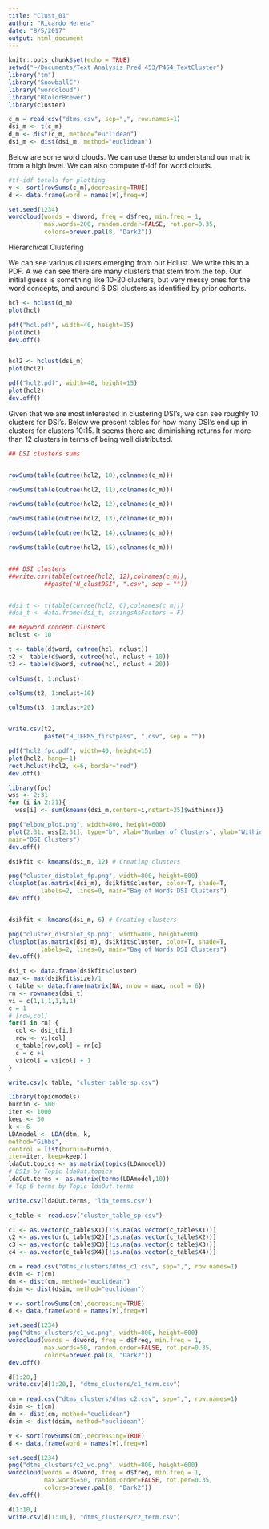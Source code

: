 ```yaml
---
title: "Clust_01"
author: "Ricardo Herena"
date: "8/5/2017"
output: html_document
---
```


```r
knitr::opts_chunk$set(echo = TRUE)
setwd("~/Documents/Text Analysis Pred 453/P454_TextCluster")
library("tm")
library("SnowballC")
library("wordcloud")
library("RColorBrewer")
library(cluster)
```


```r

c_m = read.csv("dtms.csv", sep=",", row.names=1)
dsi_m <- t(c_m)
d_m <- dist(c_m, method="euclidean")
dsi_m <- dist(dsi_m, method="euclidean")

```

Below are some word clouds. We can use these to understand our matrix from a high level. We can also compute tf-idf for word clouds. 

```r


#tf-idf totals for plotting
v <- sort(rowSums(c_m),decreasing=TRUE)
d <- data.frame(word = names(v),freq=v)

set.seed(1234)
wordcloud(words = d$word, freq = d$freq, min.freq = 1,
          max.words=200, random.order=FALSE, rot.per=0.35, 
          colors=brewer.pal(8, "Dark2"))

```

Hierarchical Clustering

We can see various clusters emerging from our Hclust. We write this to a PDF. A we can see there are many clusters that stem from the top. Our initial guess is something like 10-20 clusters, but very messy ones for the word concepts, and around 6 DSI clusters as identified by prior cohorts.

```r

hcl <- hclust(d_m)
plot(hcl)

pdf("hcl.pdf", width=40, height=15)
plot(hcl)
dev.off()


hcl2 <- hclust(dsi_m)
plot(hcl2)

pdf("hcl2.pdf", width=40, height=15)
plot(hcl2)
dev.off()

```

Given that we are most interested in clustering DSI's, we can see roughly 10 clusters for DSI's. Below we present tables for how many DSI's end up in clusters for clusters 10:15. It seems there are diminishing returns for more than 12 clusters in terms of being well distributed. 


```r

## DSI clusters sums


rowSums(table(cutree(hcl2, 10),colnames(c_m)))

rowSums(table(cutree(hcl2, 11),colnames(c_m)))

rowSums(table(cutree(hcl2, 12),colnames(c_m)))

rowSums(table(cutree(hcl2, 13),colnames(c_m)))

rowSums(table(cutree(hcl2, 14),colnames(c_m)))

rowSums(table(cutree(hcl2, 15),colnames(c_m)))


### DSI clusters
##write.csv(table(cutree(hcl2, 12),colnames(c_m)),
          ##paste("H_clustDSI", ".csv", sep = ""))


#dsi_t <- t(table(cutree(hcl2, 6),colnames(c_m)))
#dsi_t <- data.frame(dsi_t, stringsAsFactors = F)

```


```r

## Keyword concept clusters 
nclust <- 10

t <- table(d$word, cutree(hcl, nclust))
t2 <- table(d$word, cutree(hcl, nclust + 10))
t3 <- table(d$word, cutree(hcl, nclust + 20))

colSums(t, 1:nclust)

colSums(t2, 1:nclust+10)

colSums(t3, 1:nclust+20)


write.csv(t2,
          paste("H_TERMS_firstpass", ".csv", sep = ""))
```



```r

pdf("hcl2_fpc.pdf", width=40, height=15)
plot(hcl2, hang=-1) 
rect.hclust(hcl2, k=6, border="red")
dev.off()


```



```r

library(fpc)
wss <- 2:31
for (i in 2:31){
  wss[i] <- sum(kmeans(dsi_m,centers=i,nstart=25)$withinss)}

png("elbow_plot.png", width=800, height=600)
plot(2:31, wss[2:31], type="b", xlab="Number of Clusters", ylab="Within groups sum of squares",
main="DSI Clusters")
dev.off()

dsikfit <- kmeans(dsi_m, 12) # Creating clusters

png("cluster_distplot_fp.png", width=800, height=600)
clusplot(as.matrix(dsi_m), dsikfit$cluster, color=T, shade=T,
         labels=2, lines=0, main="Bag of Words DSI Clusters")
dev.off()


dsikfit <- kmeans(dsi_m, 6) # Creating clusters

png("cluster_distplot_sp.png", width=800, height=600)
clusplot(as.matrix(dsi_m), dsikfit$cluster, color=T, shade=T,
         labels=2, lines=0, main="Bag of Words DSI Clusters")
dev.off()


```

```r

dsi_t <- data.frame(dsikfit$cluster)
max <- max(dsikfit$size)/1
c_table <- data.frame(matrix(NA, nrow = max, ncol = 6))
rn <- rownames(dsi_t)
vi = c(1,1,1,1,1,1)
c = 1
# [row,col]
for(i in rn) {
  col <- dsi_t[i,]
  row <- vi[col]
  c_table[row,col] = rn[c]
  c = c +1
  vi[col] = vi[col] + 1
}

write.csv(c_table, "cluster_table_sp.csv")

```

```r


library(topicmodels)
burnin <- 500
iter <- 1000 
keep <- 30
k <- 6
LDAmodel <- LDA(dtm, k,
method="Gibbs",
control = list(burnin=burnin,
iter=iter, keep=keep))
ldaOut.topics <- as.matrix(topics(LDAmodel)) 
# DSIs by Topic ldaOut.topics
ldaOut.terms <- as.matrix(terms(LDAmodel,10)) 
# Top 6 terms by Topic ldaOut.terms

write.csv(ldaOut.terms, 'lda_terms.csv')
```

```r
c_table <- read.csv("cluster_table_sp.csv")

c1 <- as.vector(c_table$X1)[!is.na(as.vector(c_table$X1))]
c2 <- as.vector(c_table$X2)[!is.na(as.vector(c_table$X2))]
c3 <- as.vector(c_table$X3)[!is.na(as.vector(c_table$X3))]
c4 <- as.vector(c_table$X4)[!is.na(as.vector(c_table$X4))]


```


```r

cm = read.csv("dtms_clusters/dtms_c1.csv", sep=",", row.names=1)
dsim <- t(cm)
dm <- dist(cm, method="euclidean")
dsim <- dist(dsim, method="euclidean")

v <- sort(rowSums(cm),decreasing=TRUE)
d <- data.frame(word = names(v),freq=v)

set.seed(1234)
png("dtms_clusters/c1_wc.png", width=800, height=600)
wordcloud(words = d$word, freq = d$freq, min.freq = 1,
          max.words=50, random.order=FALSE, rot.per=0.35, 
          colors=brewer.pal(8, "Dark2"))
dev.off()

d[1:20,]
write.csv(d[1:20,], "dtms_clusters/c1_term.csv")

```

```r
cm = read.csv("dtms_clusters/dtms_c2.csv", sep=",", row.names=1)
dsim <- t(cm)
dm <- dist(cm, method="euclidean")
dsim <- dist(dsim, method="euclidean")

v <- sort(rowSums(cm),decreasing=TRUE)
d <- data.frame(word = names(v),freq=v)

set.seed(1234)
png("dtms_clusters/c2_wc.png", width=800, height=600)
wordcloud(words = d$word, freq = d$freq, min.freq = 1,
          max.words=50, random.order=FALSE, rot.per=0.35, 
          colors=brewer.pal(8, "Dark2"))
dev.off()

d[1:10,]
write.csv(d[1:10,], "dtms_clusters/c2_term.csv")

```

